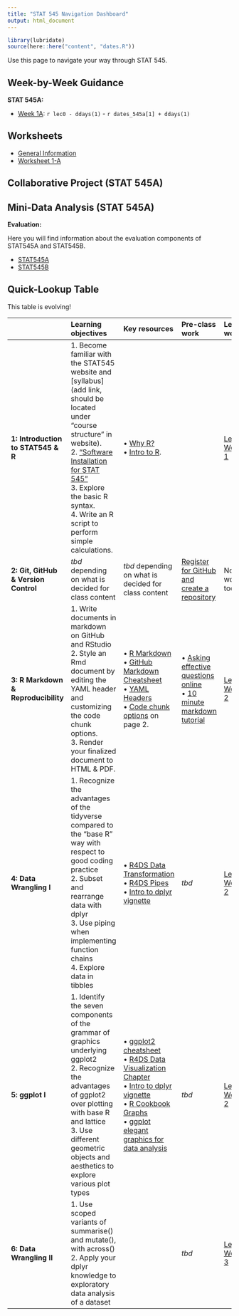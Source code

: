 ```yaml
---
title: "STAT 545 Navigation Dashboard"
output: html_document
---
```


```r
library(lubridate)
source(here::here("content", "dates.R"))
```

Use this page to navigate your way through STAT 545. 

## Week-by-Week Guidance

**STAT 545A:**

- [Week 1A](/week1a): `r lec0 - ddays(1)` - `r dates_545a[1] + ddays(1)`
<!--
- [Week 2A](): `r dates_545a[2]  - ddays(1)` - `r dates_545a[3]  + ddays(1)`
- [Week 3A](): `r dates_545a[4]  - ddays(1)` - `r dates_545a[5]  + ddays(1)`
- [Week 4A](): `r dates_545a[6]  - ddays(1)` - `r dates_545a[7]  + ddays(1)`
- [Week 5A](): `r dates_545a[8]  - ddays(1)` - `r dates_545a[9]  + ddays(1)`
- [Week 6A](): `r dates_545a[10] - ddays(1)` - `r dates_545a[11] + ddays(1)`
- [Week 7A](): `r dates_545a[12] - ddays(1)` - `r dates_545a[13] + ddays(1)`
-->

<!--
**STAT 545B:**

- [Week 1B](): `r dates_545b[1]  - ddays(1)` - `r dates_545b[2]  + ddays(1)`
- [Week 2B](): `r dates_545b[3]  - ddays(1)` - `r dates_545b[4]  + ddays(1)`
- [Week 3B](): `r dates_545b[5]  - ddays(1)` - `r dates_545b[6]  + ddays(1)`
- [Week 4B](): `r dates_545b[7]  - ddays(1)` - `r dates_545b[8]  + ddays(1)`
- [Week 5B](): `r dates_545b[9]  - ddays(1)` - `r dates_545b[10] + ddays(1)`
- [Week 6B](): `r dates_545b[11] - ddays(1)` - `r dates_545b[12] + ddays(1)`
- [Week 7B](): `r dates_545b[13] - ddays(1)` - `r dates_545b[14] + ddays(1)`
-->

## Worksheets

- [General Information](/worksheets-about)
- [Worksheet 1-A](https://raw.githubusercontent.com/UBC-STAT/stat545.stat.ubc.ca/master/content/release/worksheet_01a/worksheet_01a.ipynb)


## Collaborative Project (STAT 545A)


## Mini-Data Analysis (STAT 545A)

**Evaluation:**

Here you will find information about the evaluation components of STAT545A and STAT545B. 

- [STAT545A](/evaluationSTAT545A)
- [STAT545B](/evaluationSTAT545B)


## Quick-Lookup Table

This table is evolving!



|                                        | Learning objectives                                              | Key resources                          | Pre-class work           | Lecture worksheet                 | 
|:-------------------------------------- |:---------------------------                                      |:--------------------------------       |:-------------------------|:----------------------------------|
| **1: Introduction to STAT545 & R**     | 1. Become familiar with the STAT545 website and [syllabus](add link, should be located under "course structure" in website). <br /> 2. ["Software Installation for STAT 545"](/tutorials/software-stack) <br /> 3. Explore the basic R syntax. <br /> 4. Write an R script to perform simple calculations. | • [Why R?](https://cfss.uchicago.edu/setup/what-is-r/) <br /> • [Intro to R](https://stat545.com/r-basics.html). |  | [Lecture Worksheet 1](https://raw.githubusercontent.com/UBC-STAT/stat545.stat.ubc.ca/master/content/release/worksheet_01a/worksheet_01a.ipynb) <!--<br/> <a href="/release/worksheet_01a/worksheet_01a.ipynb" download target="_blank">Lecture Worksheet 1</a> -->
| **2: Git, GitHub & Version Control**   | *tbd* depending on what is decided for class content  | *tbd* depending on what is decided for class content |[Register for GitHub and create a repository](link here) | No worksheet today |
| **3: R Markdown & Reproducibility**    | 1. Write documents in markdown on GitHub and RStudio <br /> 2. Style an Rmd document by editing the YAML header and customizing the code chunk options. <br /> 3. Render your finalized document to HTML & PDF. | • [R Markdown](https://rstudio.com/wp-content/uploads/2016/03/rmarkdown-cheatsheet-2.0.pdf) <br /> • [GitHub Markdown Cheatsheet](https://rstudio.com/wp-content/uploads/2016/03/rmarkdown-cheatsheet-2.0.pdf) <br /> • [YAML Headers](https://bookdown.org/yihui/rmarkdown/html-document.html) <br /> • [Code chunk options](https://rstudio.com/wp-content/uploads/2015/03/rmarkdown-reference.pdf?_ga=2.177968037.1059384083.1597196687-1784159993.1567907747) on page 2. |• [Asking effective questions online](https://stat545guidebook.netlify.app/introduction-to-stat-545-and-github.html#topic-3-asking-effective-questions-online-10-min) <br /> • [10 minute markdown tutorial](https://commonmark.org/help/tutorial/) | [Lecture Worksheet 2](link here) |
| **4: Data Wrangling I**                | 1. Recognize the advantages of the tidyverse compared to the "base R" way with respect to good coding practice <br /> 2. Subset and rearrange data with dplyr <br /> 3. Use piping when implementing function chains <br /> 4. Explore data in tibbles| • [R4DS Data Transformation](https://r4ds.had.co.nz/transform.html) <br /> • [R4DS Pipes](https://r4ds.had.co.nz/pipes.html) <br /> • [Intro to dplyr vignette](https://cran.r-project.org/web/packages/dplyr/vignettes/dplyr.html) | *tbd* | [Lecture Worksheet 2](link here) |
| **5: ggplot I**                        | 1. Identify the seven components of the grammar of graphics underlying ggplot2 <br /> 2. Recognize the advantages of ggplot2 over plotting with base R and lattice <br /> 3. Use different geometric objects and aesthetics to explore various plot types | • [ggplot2 cheatsheet](https://github.com/rstudio/cheatsheets/blob/master/data-visualization-2.1.pdf) <br /> • [R4DS Data Visualization Chapter](https://r4ds.had.co.nz/data-visualisation.html) <br /> • [Intro to dplyr vignette](https://cran.r-project.org/web/packages/dplyr/vignettes/dplyr.html) <br /> • [R Cookbook Graphs](http://www.cookbook-r.com/Graphs/) <br /> • [ggplot elegant graphics for data analysis](http://webcat2.library.ubc.ca/vwebv/holdingsInfo?bibId=8489511) | *tbd* | [Lecture Worksheet 2](link here) |
| **6: Data Wrangling II**               | 1. Use scoped variants of summarise() and mutate(), with across() <br /> 2. Apply your dplyr knowledge to exploratory data analysis of a dataset | | *tbd* | [Lecture Worksheet 3](link here) |

